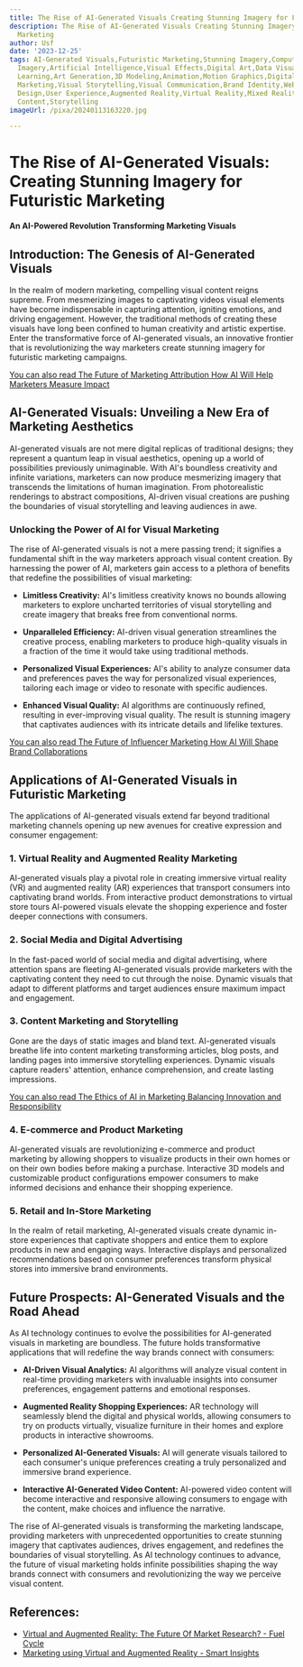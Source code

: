 ```yaml
---
title: The Rise of AI-Generated Visuals Creating Stunning Imagery for Futuristic Marketing
description: The Rise of AI-Generated Visuals Creating Stunning Imagery for Futuristic
  Marketing
author: Usf
date: '2023-12-25'
tags: AI-Generated Visuals,Futuristic Marketing,Stunning Imagery,Computer-Generated
  Imagery,Artificial Intelligence,Visual Effects,Digital Art,Data Visualization,Machine
  Learning,Art Generation,3D Modeling,Animation,Motion Graphics,Digital Content Creation,Content
  Marketing,Visual Storytelling,Visual Communication,Brand Identity,Web Design,Graphic
  Design,User Experience,Augmented Reality,Virtual Reality,Mixed Reality,Interactive
  Content,Storytelling
imageUrl: /pixa/20240113163220.jpg

---
```

# The Rise of AI-Generated Visuals: Creating  Stunning Imagery for Futuristic Marketing

**An AI-Powered Revolution Transforming  Marketing Visuals**

## Introduction: The Genesis of AI-Generated Visuals

In  the realm  of modern marketing,  compelling visual content  reigns supreme. From mesmerizing images to captivating  videos visual elements have become indispensable in capturing attention, igniting emotions, and driving engagement. However, the traditional methods  of creating these visuals have long been confined to human creativity and artistic expertise. Enter the transformative force of AI-generated visuals, an innovative frontier that is revolutionizing the way  marketers create stunning imagery for futuristic  marketing  campaigns.

[You can also read The Future of  Marketing Attribution How AI Will Help Marketers Measure Impact](The%20Future%20of%20Marketing%20Attribution%20How%20AI%20Will%20Help%20Marketers%20Measure%20Impact)


## AI-Generated Visuals: Unveiling a New Era  of Marketing Aesthetics

AI-generated visuals are not mere digital replicas of traditional designs; they represent  a quantum leap  in visual aesthetics, opening up a world of  possibilities previously unimaginable. With AI's boundless creativity and infinite variations, marketers can  now produce mesmerizing imagery  that transcends the limitations of human  imagination. From  photorealistic  renderings to abstract  compositions, AI-driven visual creations are pushing the boundaries of visual storytelling  and leaving audiences in awe.

### Unlocking the Power of AI for Visual Marketing

The rise of AI-generated visuals is not a mere passing trend;  it signifies a fundamental shift in the way marketers approach visual content creation. By harnessing the power of AI,  marketers gain access to a plethora of benefits that redefine the possibilities of visual marketing:

* **Limitless Creativity:** AI's limitless creativity knows no bounds allowing marketers to explore uncharted territories  of visual storytelling  and create imagery that  breaks free from conventional  norms.

* **Unparalleled Efficiency:** AI-driven visual generation streamlines the creative process, enabling marketers  to produce high-quality visuals in a fraction  of the time it would take using traditional methods.

* **Personalized Visual Experiences:** AI's ability to analyze consumer  data and preferences paves the way for personalized visual experiences,  tailoring  each image or video to resonate with specific audiences.

* **Enhanced Visual Quality:** AI  algorithms are continuously refined, resulting in ever-improving visual quality. The result is stunning imagery that captivates audiences with its intricate details  and lifelike  textures.

[You can also read The Future of Influencer  Marketing How AI Will Shape  Brand Collaborations](The%20Future%20of%20Influencer%20Marketing%20How%20AI%20Will%20Shape%20Brand%20Collaborations)


## Applications of AI-Generated Visuals in Futuristic Marketing

The applications of AI-generated visuals  extend far beyond traditional marketing channels opening  up new avenues for creative  expression and  consumer engagement:

### 1. Virtual Reality and Augmented  Reality Marketing

AI-generated visuals play a pivotal role in creating immersive virtual reality (VR) and augmented reality (AR) experiences that transport consumers into captivating brand worlds. From interactive product  demonstrations to virtual  store  tours AI-powered visuals elevate the shopping experience and foster deeper connections with consumers.

### 2. Social Media and Digital Advertising

In the fast-paced world  of  social media and digital advertising, where attention spans are fleeting AI-generated visuals provide marketers with the captivating content they need to cut through the noise. Dynamic visuals that adapt to different platforms and target audiences ensure maximum impact and engagement.

### 3. Content Marketing  and Storytelling

Gone are the  days of static images and  bland text. AI-generated visuals breathe life into content marketing transforming articles, blog posts, and landing pages into immersive storytelling experiences. Dynamic visuals capture readers' attention, enhance comprehension, and create  lasting impressions.

[You can also read The Ethics of AI in Marketing Balancing Innovation and Responsibility](The%20Ethics%20of%20AI%20in%20Marketing%20Balancing%20Innovation%20and%20Responsibility)


###  4. E-commerce and Product Marketing

AI-generated  visuals are revolutionizing e-commerce  and product marketing  by allowing shoppers to visualize products in their own homes or on their own bodies  before making a purchase. Interactive 3D models and customizable product configurations  empower consumers to make informed decisions and enhance their  shopping experience.

### 5. Retail and In-Store  Marketing

In the realm of  retail marketing, AI-generated visuals  create dynamic in-store experiences that captivate shoppers and entice them to explore products in new and engaging ways.  Interactive displays and personalized  recommendations  based on consumer preferences transform physical stores into immersive brand environments.

## Future Prospects: AI-Generated  Visuals and the Road Ahead

As AI technology continues to evolve the  possibilities for AI-generated visuals in marketing are boundless. The future holds transformative applications  that will redefine the way brands connect with  consumers:

* **AI-Driven Visual Analytics:** AI algorithms  will analyze visual content in real-time providing marketers with invaluable insights into consumer  preferences, engagement patterns and emotional responses.

* **Augmented Reality  Shopping Experiences:** AR technology  will seamlessly blend the digital and physical worlds, allowing consumers to try on products virtually, visualize furniture in  their homes and explore products in interactive showrooms.

* **Personalized AI-Generated Visuals:** AI  will generate visuals tailored to each consumer's unique  preferences creating a  truly personalized and immersive brand experience.

* **Interactive AI-Generated Video Content:** AI-powered  video content will become  interactive and responsive allowing consumers to engage with the content, make choices  and influence the narrative.

The rise of AI-generated visuals is transforming the marketing landscape, providing marketers with unprecedented opportunities to create stunning  imagery that captivates audiences, drives engagement, and redefines the boundaries of visual storytelling. As AI technology continues to advance, the future of visual marketing holds  infinite possibilities shaping the way brands connect with consumers and revolutionizing the way we perceive visual content.

## References:
- [Virtual and Augmented Reality: The Future Of Market Research? - Fuel Cycle](https://fuelcycle.com/blog/virtual-and-augmented-reality-the-future-of-market-research/)
- [Marketing using Virtual and Augmented Reality - Smart Insights](https://www.smartinsights.com/tag/marketing-using-virtual-and-augmented-reality/)
